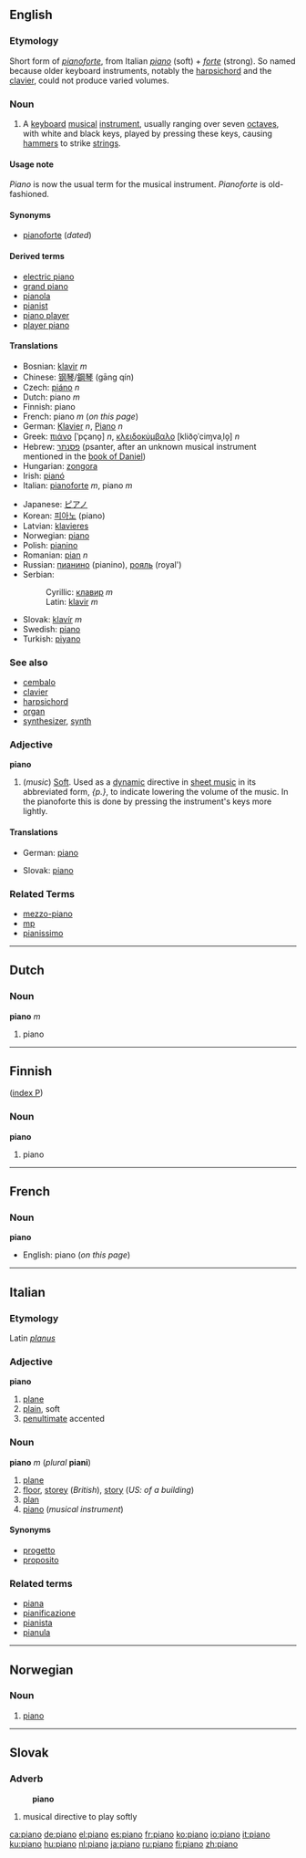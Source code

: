 ==English==
===Etymology===
Short form of ''[[pianoforte]]'', from Italian ''[[piano#Italian|piano]]'' (soft) + ''[[forte]]'' (strong). So named because older keyboard instruments, notably the [[harpsichord]] and the [[clavier]], could not produce varied volumes.

===Noun===
{{en-noun|piano|pianos}}

#A [[keyboard]] [[musical]] [[instrument]], usually ranging over seven [[octave]]s, with white and black keys, played by pressing these keys, causing [[hammer]]s to strike [[string]]s.

====Usage note====
''Piano'' is now the usual term for the musical instrument. ''Pianoforte'' is old-fashioned.

====Synonyms====
*[[pianoforte]] (''dated'')

====Derived terms====
*[[electric piano]]
*[[grand piano]]
*[[pianola]]
*[[pianist]]
*[[piano player]]
*[[player piano]]

====Translations====
{{top}}
*Bosnian: [[klavir]] ''m''
*Chinese: [[钢琴]]/[[鋼琴]] (gāng qín)
*Czech: [[piáno]] ''n''
*Dutch: piano ''m''
*Finnish: piano
*French: piano ''m'' (''on this page'')
*German: [[Klavier]] ''n'', [[Piano]] ''n''
*Greek: [[πιάνο]] [ˈpçano̞] ''n'', [[κλειδοκύμβαλο]] [kliðo̞ˈciɱvaˌlo̞] ''n''
*Hebrew: [[פסנתר]] (psanter, after an unknown musical instrument mentioned in the [[w:book of Daniel|book of Daniel]])
*Hungarian: [[zongora]]
*Irish: [[pianó]]
*Italian: [[pianoforte]] ''m'', piano ''m''
{{mid}}
*Japanese: [[ピアノ]]
*Korean: [[피아노]] (piano)
*Latvian: [[klavieres]]
*Norwegian: [[#Norwegian|piano]]
*Polish: [[pianino]]
*Romanian: [[pian]] ''n''
*Russian: [[пианино]] (pianino), [[рояль]] (royal')
*Serbian:
*:Cyrillic: [[клавир]] ''m''
*:Latin: [[klavir#Serbian|klavir]] ''m''
*Slovak: [[klavír#Slovak|klavír]] ''m''
*Swedish: [[piano]]
*Turkish: [[piyano]]
{{bottom}}

===See also===
*[[cembalo]]
*[[clavier]]
*[[harpsichord]]
*[[organ]]
*[[synthesizer]], [[synth]]

===Adjective===
'''piano'''

#(''music'') [[soft|Soft]]. Used as a [[w:Dynamics (music)|dynamic]] directive in [[w:sheet music|sheet music]] in its abbreviated form, ''{p.}'', to indicate lowering the volume of the music. In the pianoforte this is done by pressing the instrument's keys more lightly. 

====Translations====
{{top}}
*German: [[piano#German|piano]]
{{mid}}
*Slovak: [[piano#Slovak|piano]]
{{bottom}}

===Related Terms===
*[[mezzo-piano]]
*[[mp]]
*[[pianissimo]]

----
==Dutch==

===Noun===
'''piano''' ''m''

#piano
----

==Finnish==
([[Wiktionary:Finnish_index_p|index P]])

===Noun===
'''piano'''

#piano

----

==French==

===Noun===
'''piano'''
*English: piano (''on this page'')
----

==Italian==
===Etymology===
Latin ''[[planus]]''

===Adjective===
'''piano'''

# [[plane]]
# [[plain]], soft
# [[penultimate]] accented

===Noun===
'''piano''' ''m'' (''plural'' '''piani''')

#[[plane]]
#[[floor]], [[storey]] (''British''), [[story]] (''US: of a building'')
#[[plan]]
#[[piano]] (''musical instrument'')

====Synonyms====
*[[progetto]]
*[[proposito]]

===Related terms===
*[[piana]]
*[[pianificazione]]
*[[pianista]]
*[[pianula]]

----

==Norwegian==
===Noun===
{{no-noun-n4}}
#[[#English|piano]]

----
==Slovak==
===Adverb===
:'''piano'''
# musical directive to play softly

[[ca:piano]]
[[de:piano]]
[[el:piano]]
[[es:piano]]
[[fr:piano]]
[[ko:piano]]
[[io:piano]]
[[it:piano]]
[[ku:piano]]
[[hu:piano]]
[[nl:piano]]
[[ja:piano]]
[[ru:piano]]
[[fi:piano]]
[[zh:piano]]
